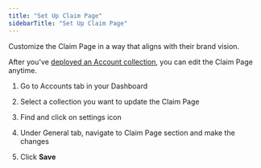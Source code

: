 ```yaml
---
title: "Set Up Claim Page"
sidebarTitle: "Set Up Claim Page"
---
```


Customize the Claim Page in a way that aligns with their brand vision.

After you've [deployed an Account collection](https://docs.groupos.xyz/home/tutorials/activate/deploy-accounts-collection), you can edit the Claim Page anytime.

1. Go to Accounts tab in your Dashboard

2. Select a collection you want to update the Claim Page

3. Find and click on settings icon 

4. Under General tab, navigate to Claim Page section and make the changes

5. Click **Save**